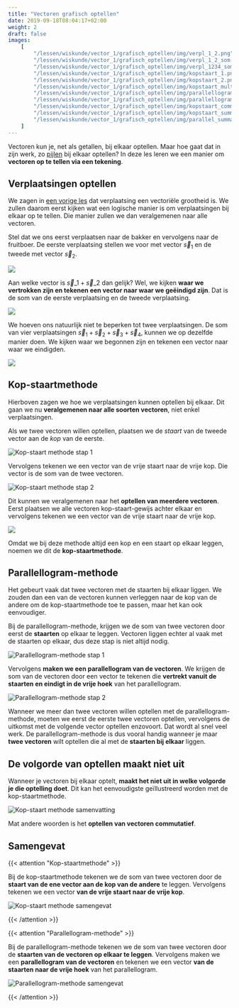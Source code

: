 ```yaml
---
title: "Vectoren grafisch optellen"
date: 2019-09-18T08:04:17+02:00
weight: 2
draft: false
images:
    [
        "/lessen/wiskunde/vector_1/grafisch_optellen/img/verpl_1_2.png",
        "/lessen/wiskunde/vector_1/grafisch_optellen/img/verpl_1_2_som.png",
        "/lessen/wiskunde/vector_1/grafisch_optellen/img/verpl_1234_som.png",
        "/lessen/wiskunde/vector_1/grafisch_optellen/img/kopstaart_1.png",
        "/lessen/wiskunde/vector_1/grafisch_optellen/img/kopstaart_2.png",
        "/lessen/wiskunde/vector_1/grafisch_optellen/img/kopstaart_multiple.png",
        "/lessen/wiskunde/vector_1/grafisch_optellen/img/parallellogram_1.png",
        "/lessen/wiskunde/vector_1/grafisch_optellen/img/parallellogram_2.png",
        "/lessen/wiskunde/vector_1/grafisch_optellen/img/kopstaart_commut.png",
        "/lessen/wiskunde/vector_1/grafisch_optellen/img/kopstaart_summary.png",
        "/lessen/wiskunde/vector_1/grafisch_optellen/img/parallel_summary.png",
    ]
---
```


Vectoren kun je, net als getallen, bij elkaar optellen. Maar hoe gaat dat in
zijn werk, zo [pijlen](intro/#een-vector-is-een-pijl) bij elkaar optellen? In
deze les leren we een manier om **vectoren op te tellen via een tekening**.

## Verplaatsingen optellen

We zagen in [een vorige les](vectoriele_grootheden) dat verplaatsing een
vectoriële grootheid is. We zullen daarom eerst kijken wat een logische manier
is om verplaatsingen bij elkaar op te tellen. Die manier zullen we dan
veralgemenen naar alle vectoren.

Stel dat we ons eerst verplaatsen naar de bakker en vervolgens naar de
fruitboer. De eerste verplaatsing stellen we voor met vector $\vec{s}_1$ en de
tweede met vector $\vec{s}_2$.

![](img/verpl_1_2.png)

Aan welke vector is $\vec{s}\_1 + \vec{s}\_2$ dan gelijk? Wel, we kijken **waar
we vertrokken zijn en tekenen een vector naar waar we geëindigd zijn**. Dat is
de som van de eerste verplaatsing en de tweede verplaatsing.

![](img/verpl_1_2_som.png)

We hoeven ons natuurlijk niet te beperken tot twee verplaatsingen. De som van
vier verplaatsingen $\vec{s}_1 + \vec{s}_2 + \vec{s}_3 + \vec{s}_4$, kunnen we
op dezelfde manier doen. We kijken waar we begonnen zijn en tekenen een vector
naar waar we eindigden.

![](img/verpl_1234_som.png)

## Kop-staartmethode

Hierboven zagen we hoe we verplaatsingen kunnen optellen bij elkaar. Dit gaan we
nu **veralgemenen naar alle soorten vectoren**, niet enkel verplaatsingen.

Als we twee vectoren willen optellen, plaatsen we de _staart_ van de tweede
vector aan de _kop_ van de eerste.

![Kop-staart methode stap 1](img/kopstaart_1.png)

Vervolgens tekenen we een vector van de vrije staart naar de vrije kop. Die
vector is de som van de twee vectoren.

![Kop-staart methode stap 2](img/kopstaart_2.png)

Dit kunnen we veralgemenen naar het **optellen van meerdere vectoren**. Eerst
plaatsen we alle vectoren kop-staart-gewijs achter elkaar en vervolgens tekenen
we een vector van de vrije staart naar de vrije kop.

![](img/kopstaart_multiple.png)

Omdat we bij deze methode altijd een kop en een staart op elkaar leggen, noemen
we dit de **kop-staartmethode**.

## Parallellogram-methode

Het gebeurt vaak dat twee vectoren met de staarten bij elkaar liggen. We zouden
dan een van de vectoren kunnen verleggen naar de kop van de andere om de
kop-staartmethode toe te passen, maar het kan ook eenvoudiger.

Bij de parallellogram-methode, krijgen we de som van twee vectoren door eerst de
**staarten** op elkaar te leggen. Vectoren liggen echter al vaak met de staarten
op elkaar, dus deze stap is niet altijd nodig.

![Parallellogram-methode stap 1](img/parallellogram_1.png)

Vervolgens **maken we een parallellogram van de vectoren**. We krijgen de som
van de vectoren door een vector te tekenen die **vertrekt vanuit de staarten en
eindigt in de vrije hoek** van het parallellogram.

![Parallellogram-methode stap 2](img/parallellogram_2.png)

Wanneer we meer dan twee vectoren willen optellen met de parallellogram-methode,
moeten we eerst de eerste twee vectoren optellen, vervolgens de uitkomst met de
volgende vector optellen enzovoort. Dat wordt al snel veel werk. De
parallellogram-methode is dus vooral handig wanneer je maar **twee vectoren**
wilt optellen die al met de **staarten bij elkaar** liggen.

## De volgorde van optellen maakt niet uit

Wanneer je vectoren bij elkaar optelt, **maakt het niet uit in welke volgorde je
die optelling doet**. Dit kan het eenvoudigste geïllustreerd worden met de
kop-staartmethode.

![Kop-staart methode samenvatting](img/kopstaart_commut.png)

Mat andere woorden is het **optellen van vectoren commutatief**.

## Samengevat

{{< attention "Kop-staartmethode" >}}

Bij de kop-staartmethode tekenen we de som van twee vectoren door de **staart
van de ene vector aan de kop van de andere** te leggen. Vervolgens tekenen we
een vector **van de vrije staart naar de vrije kop**.

![Kop-staart methode samengevat](img/kopstaart_summary.png)

{{< /attention >}}

{{< attention "Parallellogram-methode" >}}

Bij de parallellogram-methode tekenen we de som van twee vectoren door de
**staarten van de vectoren op elkaar te leggen**. Vervolgens maken we een
**parallellogram van de vectoren** en tekenen we een vector **van de staarten
naar de vrije hoek** van het parallellogram.

![Parallellogram-methode samengevat](img/parallel_summary.png)

{{< /attention >}}
